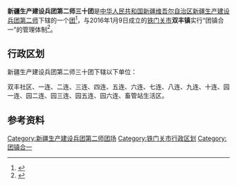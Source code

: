 {{中国乡级行政区
|行政区全称           = 新疆生产建设兵团第二师三十团<br>铁门关市双丰镇
|上级行政区           = [[新疆生产建设兵团第二师|新疆生产建设兵团第二师]]<br>[[新疆维吾尔自治区|新疆维吾尔自治区]][[铁门关市|铁门关市]]
|行政区类别           = [[團_(軍隊)|团]]
}}

'''新疆生产建设兵团第二师三十团'''是[[中华人民共和国|中华人民共和国]][[新疆维吾尔自治区|新疆维吾尔自治区]][[新疆生产建设兵团|新疆生产建设兵团]][[新疆生产建设兵团第二师|第二师]]下辖的一个[[團_(軍隊)|团]]<ref>{{Cite journal|title=新疆生产建设兵团分布图|author=新疆生产建设兵团年鉴编辑委员会|journal=兵团年鉴|publisher=新疆生产建设兵团年鉴社|doi=10.42437/y.cnki.yxjsc.2021.000007|year=2020|location=乌鲁木齐|page=7-8|issn=1671-3338}}</ref>，与2016年1月9日成立的[[铁门关市|铁门关市]]'''双丰镇'''实行“团镇合一”的管理体制<ref>{{cite web|title=双丰镇|url=http://epaper.bingtuannet.com/pc/cont/201807/09/c33006.html|date=2018-07-09|website=兵团日报}}</ref>。

== 行政区划 ==
新疆生产建设兵团第二师三十团下辖以下单位：

双丰社区、一连、二连、三连、四连、五连、六连、七连、八连、九连、十连、园一连、园二连、园三连、园五连、园六连、畜管站生活区。

== 参考资料 ==
{{reflist}}

{{新疆行政区划小作品}}
{{铁门关市行政区划}}
{{新疆生产建设兵团第二师}}
{{DEFAULTSORT:30}}
[[Category:新疆生产建设兵团第二师团场|Category:新疆生产建设兵团第二师团场]]
[[Category:铁门关市行政区划|Category:铁门关市行政区划]]
[[Category:团镇合一|Category:团镇合一]]